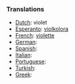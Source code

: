 ===Translations===

* [[Dutch]]: violet
* [[Esperanto]]: [[violkolora]]
* [[French]]: [[violette]]
* [[German]]: [[]]
* [[Spanish]]: [[]]
* [[Italian]]: [[]]
* [[Portuguese]]: [[]]
* [[Turkish]]: [[]]
* [[Greek]]: [[]]